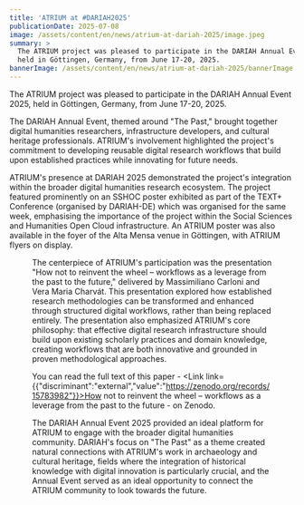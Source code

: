 ```yaml
---
title: 'ATRIUM at #DARIAH2025'
publicationDate: 2025-07-08
image: /assets/content/en/news/atrium-at-dariah-2025/image.jpeg
summary: >
  The ATRIUM project was pleased to participate in the DARIAH Annual Event 2025,
  held in Göttingen, Germany, from June 17-20, 2025.
bannerImage: /assets/content/en/news/atrium-at-dariah-2025/bannerImage.jpg
---
```

The ATRIUM project was pleased to participate in the DARIAH Annual Event 2025, held in Göttingen, Germany, from June 17-20, 2025.

The DARIAH Annual Event, themed around "The Past," brought together digital humanities researchers, infrastructure developers, and cultural heritage professionals. ATRIUM's involvement highlighted the project's commitment to developing reusable digital research workflows that build upon established practices while innovating for future needs.

ATRIUM's presence at DARIAH 2025 demonstrated the project's integration within the broader digital humanities research ecosystem. The project featured prominently on an SSHOC poster exhibited as part of the TEXT+ Conference (organised by DARIAH-DE) which was organised for the same week, emphasising the importance of the project within the Social Sciences and Humanities Open Cloud infrastructure. An ATRIUM poster was also available in the foyer of the Alta Mensa venue in Göttingen, with ATRIUM flyers on display.

<Figure src="/assets/content/en/news/atrium-at-dariah-2025/sshoc-poster-ae.jpeg" alignment="stretch">
  <Figure src="/assets/content/en/news/atrium-at-dariah-2025/atrium-ae-poster.jpeg" alt="ATRIUM poster" alignment="stretch">

  </Figure>

  The centerpiece of ATRIUM's participation was the presentation "How not to reinvent the wheel – workflows as a leverage from the past to the future," delivered by Massimiliano Carloni and Vera Maria Charvát. This presentation explored how established research methodologies can be transformed and enhanced through structured digital workflows, rather than being replaced entirely. The presentation also emphasized ATRIUM's core philosophy: that effective digital research infrastructure should build upon existing scholarly practices and domain knowledge, creating workflows that are both innovative and grounded in proven methodological approaches.

  You can read the full text of this paper - <Link link={{"discriminant":"external","value":"https://zenodo.org/records/15783982"}}>How not to reinvent the wheel – workflows as a leverage from the past to the future - on Zenodo.</Link>&#x20;

  <Figure src="/assets/content/en/news/atrium-at-dariah-2025/wrkflowww.jpeg" alt="&#x22;How not to reinvent the wheel – workflows as a leverage from the past to the future,&#x22; delivered by Massimiliano Carloni" alignment="stretch">

  </Figure>

  The DARIAH Annual Event 2025 provided an ideal platform for ATRIUM to engage with the broader digital humanities community. DARIAH's focus on "The Past" as a theme created natural connections with ATRIUM's work in archaeology and cultural heritage, fields where the integration of historical knowledge with digital innovation is particularly crucial, and the Annual Event served as an ideal opportunity to connect the ATRIUM community to look towards the future.
</Figure>



<Figure src="/assets/content/en/news/atrium-at-dariah-2025/dariahgroupphoto-ae.jpg" alt="Group photo at DARIAH2025" alignment="stretch">

</Figure>

